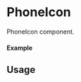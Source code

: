 
<Meta of={PhoneIcon} title="PhoneIcon" />

# PhoneIcon

PhoneIcon component.

#### Example

<Canvas of={PhoneIcon.Primary} />

## Usage

```ts
import { PhoneIcon } from '@maxvandewiel/mc'


const Example = () => {
  return (
      <PhoneIcon />
  );
};

export default Example;
```


